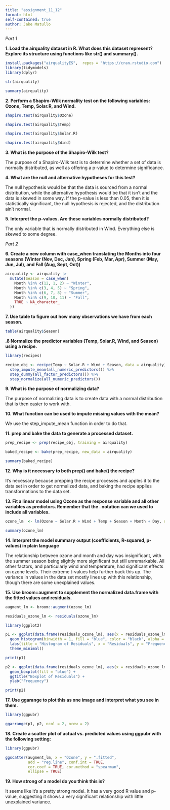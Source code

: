 ```yaml
---
title: "assignment_11_12"
format: html
self-contained: true
author: Jake Matullo
---
```

_Part 1_

**1. Load the airquality dataset in R. What does this dataset represent? Explore its structure using functions like str() and summary().**

```r
install.packages("airqualityES",  repos = "https://cran.rstudio.com")
library(tidymodels)
library(dplyr)

str(airquality)
```
```r
summary(airquality)
```
**2. Perform a Shapiro-Wilk normality test on the following variables: Ozone, Temp, Solar.R, and Wind.**

```r
shapiro.test(airquality$Ozone)
```
```r
shapiro.test(airquality$Temp)
```
```r
shapiro.test(airquality$Solar.R)
```
```r
shapiro.test(airquality$Wind)
```
**3. What is the purpose of the Shapiro-Wilk test?**

The purpose of a Shapiro-Wilk test is to determine whether a set of data is normally distributed, as well as offering a p-value to determine significance.

**4. What are the null and alternative hypotheses for this test?**

The null hypothesis would be that the data is sourced from a normal distribution, while the alternative hypothesis would be that it isn't and the data is skewed in some way. If the p-value is less than 0.05, then it is statistically significant, the null hypothesis is rejected, and the distribution ain't normal.

**5. Interpret the p-values. Are these variables normally distributed?**

The only variable that is normally distributed in Wind. Everything else is skewed to some degree.

_Part 2_

**6. Create a new column with case_when translating the Months into four seasons (Winter (Nov, Dec, Jan), Spring (Feb, Mar, Apr), Summer (May, Jun, Jul), and Fall (Aug, Sept, Oct))**

```r
airquality <- airquality |>
  mutate(Season = case_when(
    Month %in% c(12, 1, 2) ~ "Winter",
    Month %in% c(3, 4, 5) ~ "Spring",
    Month %in% c(6, 7, 8) ~ "Summer",
    Month %in% c(9, 10, 11) ~ "Fall",
    TRUE ~ NA_character_
  ))
```
**7. Use table to figure out how many observations we have from each season.**

```r
table(airquality$Season)
```

**.8 Normalize the predictor variables (Temp, Solar.R, Wind, and Season) using a recipe.**

```r
library(recipes)

recipe_obj <- recipe(Temp ~ Solar.R + Wind + Season, data = airquality) %>%
  step_impute_mean(all_numeric_predictors()) %>%
  step_dummy(all_factor_predictors()) %>%
  step_normalize(all_numeric_predictors())
```

**9. What is the purpose of normalizing data?**

The purpose of normalizing data is to create data with a normal distribution that is then easier to work with.

**10. What function can be used to impute missing values with the mean?**

We use the step_impute_mean function in order to do that.

**11. prep and bake the data to generate a processed dataset.**

```r
prep_recipe <- prep(recipe_obj, training = airquality)

baked_recipe <- bake(prep_recipe, new_data = airquality)

summary(baked_recipe)
```
**12. Why is it necessary to both prep() and bake() the recipe?**

It's necessary because prepping the recipe processes and apples it to the data set in order to get normalized data, and baking the recipe applies transformations to the data set.

**13. Fit a linear model using Ozone as the response variable and all other variables as predictors. Remember that the . notation can we used to include all variables.**

```r
ozone_lm  <- lm(Ozone ~ Solar.R + Wind + Temp + Season + Month + Day, data = airquality)

summary(ozone_lm)
```
**14. Interpret the model summary output (coefficients, R-squared, p-values) in plain language**

The relationship between ozone and month and day was insignificant, with the summer season being slightly more significant but still unremarkable. All other factors, and particularly wind and temperature, had significant effects on ozone levels. Their extreme t-values help further back this up. The variance in values in the data set mostly lines up with this relationship, though there are some unexplained values.

**15. Use broom::augment to supplement the normalized data.frame with the fitted values and residuals.**

```r
augment_lm <- broom::augment(ozone_lm)


```

```r
residuals_ozone_lm <- residuals(ozone_lm)
```
```r
library(ggplot2)
```
```r
p1 <- ggplot(data.frame(residuals_ozone_lm), aes(x = residuals_ozone_lm)) +
  geom_histogram(binwidth = 1, fill = "blue", color = "black", alpha = 0.7) +
  labs(title = "Histogram of Residuals", x = "Residuals", y = "Frequency") +
  theme_minimal()

print(p1)
```
```r
p2 <- ggplot(data.frame(residuals_ozone_lm), aes(x = residuals_ozone_lm)) +
  geom_boxplot(fill = "blue") +
  ggtitle("Boxplot of Residuals") +
  ylab("Frequency")

print(p2)
```
**17. Use ggarange to plot this as one image and interpret what you see in them.**

```r
library(ggpubr)

ggarrange(p1, p2, ncol = 2, nrow = 2)
```

**18. Create a scatter plot of actual vs. predicted values using ggpubr with the following setting:**

```r
library(ggpubr)

ggscatter(augment_lm, x = "Ozone", y = ".fitted",
          add = "reg.line", conf.int = TRUE,
          cor.coef = TRUE, cor.method = "spearman",
          ellipse = TRUE)
```
**19. How strong of a model do you think this is?**

It seems like it's a pretty strong model. It has a very good R value and p-value, suggesting it shows a very significant relationship with little unexplained variance.
